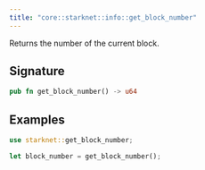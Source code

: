 ```yaml
---
title: "core::starknet::info::get_block_number"
---
```


Returns the number of the current block.

## Signature

```rust
pub fn get_block_number() -> u64
```




## Examples

```rust
use starknet::get_block_number;

let block_number = get_block_number();
```


